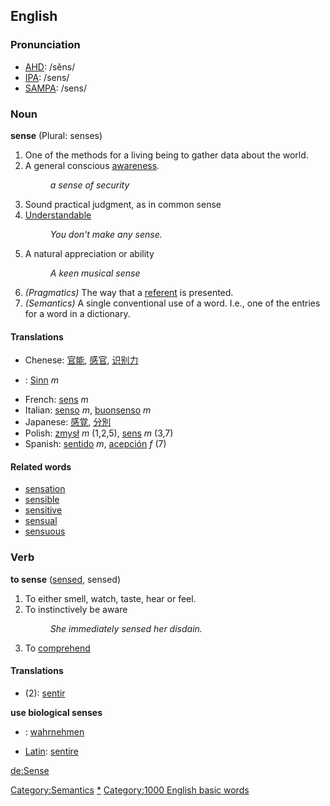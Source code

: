 ==English==
=== Pronunciation ===
*[[w:AHD|AHD]]: /sĕns/
*[[w:IPA|IPA]]: /sens/
*[[w:SAMPA|SAMPA]]: /sens/

=== Noun ===
'''sense''' (Plural: senses)
#One of the methods for a living being to gather data about the world.
#A general conscious [[awareness]].
#:''a sense of security'' 
#Sound practical judgment, as in common sense
#[[Understandable]]
#:''You don't make any sense.''
#A natural appreciation or ability
#:''A keen musical sense''
#''(Pragmatics)'' The way that a [[referent]] is presented.
#''(Semantics)'' A single conventional use of a word. I.e., one of the entries for a word in a dictionary.

====Translations====
*Chenese: [[官能]], [[感官]], [[识别力]]
*{{de}}: [[Sinn]] ''m''
*French: [[sens]] ''m''
*Italian: [[senso]] ''m'', [[buonsenso]] ''m''
*Japanese: [[感覚]], [[分別]]
*Polish: [[zmysł]] ''m'' (1,2,5), [[sens]] ''m'' (3,7)
*Spanish: [[sentido]] ''m'', [[acepción]] ''f'' (7)

====Related words====
*[[sensation]]
*[[sensible]]
*[[sensitive]]
*[[sensual]]
*[[sensuous]]
[[Category:Semantics]]

=== Verb ===
'''to sense''' ([[sensed]], sensed)
# To either smell, watch, taste, hear or feel.
# To instinctively be aware
#:''She immediately sensed her disdain.''
# To [[comprehend]]

====Translations====
*{{fr}} (2): [[:fr:sentir|sentir]]
'''use biological senses'''
*{{de}}: [[wahrnehmen]]
*[[Latin]]: [[sentire]]

[[Category:Senses|*]]
[[Category:1000 English basic words]]

[[de:Sense]]